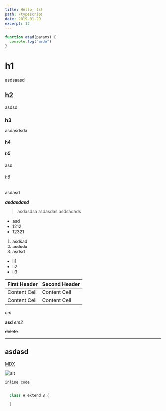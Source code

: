 ```yaml
---
title: Hello, ts!
path: /typescript
date: 2019-01-29
excerpt: 12
---
```


```javascript
function atad(params) {
  console.log("asda")
}
```

# h1

asdsaasd

## h2

asdsd

### h3

asdasdsda

#### h4

##### h5

asd

###### h6

asdasd

**_asdasdasd_**

> asdasdsa asdasdas
> asdsadads

- asd
- 1212
- 12321

1. asdsad
2. asdsda
3. asdsd

- li1
- li2
- li3

| First Header | Second Header |
| ------------ | ------------- |
| Content Cell | Content Cell  |
| Content Cell | Content Cell  |

_em_

**asd**
_em2_

~~delete~~

---

## asdasd

[MDX](https://mdxjs.com)

![alt](https://mdx-logo.now.sh)

`inline code`

```csharp

  class A extend B {

  }

```
